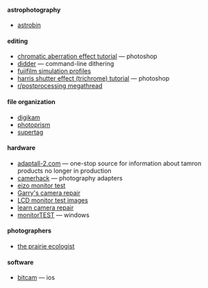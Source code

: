 
#### astrophotography

- [astrobin](https://welcome.astrobin.com/)

#### editing

- [chromatic aberration effect tutorial](https://www.creativebloq.com/how-to/create-a-chromatic-aberration-effect-in-photoshop) — photoshop
- [didder](https://github.com/makew0rld/didder) — command-line dithering
- [fujifilm simulation profiles](https://blog.sowerby.me/fuji-film-simulation-profiles/)
- [harris shutter effect (trichrome) tutorial](https://www.digitalcameraworld.com/tutorials/use-the-harris-shutter-effect-to-shake-up-a-psychedelic-storm-in-photoshop) — photoshop
- [r/postprocessing megathread](https://www.reddit.com/r/postprocessing/comments/4x91ex/post_processing_megathread/)

#### file organization

- [digikam](https://www.digikam.org/)
- [photoprism](https://www.photoprism.app/)
- [supertag](https://amoffat.github.io/supertag/index.html)

#### hardware

- [adaptall-2.com](http://adaptall-2.com/) — one-stop source for information about tamron products no longer in production
- [camerhack](https://www.camerhack.it/) — photography adapters
- [eizo monitor test](https://www.eizo.be/monitor-test/)
- [Garry's camera repair](http://garryscamera.com/)
- [LCD monitor test images](http://www.lagom.nl/lcd-test/)
- [learn camera repair](https://learncamerarepair.com/)
- [monitorTEST](https://www.passmark.com/products/monitortest/) — windows

#### photographers

- [the prairie ecologist](https://prairieecologist.com/)

#### software

- [bitcam](https://apps.apple.com/us/app/bitcam/id1114990619) — ios
